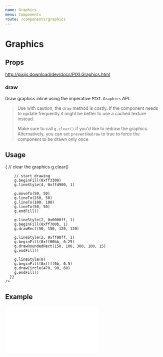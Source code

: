 ```yaml
---
name: Graphics
menu: Components
route: /components/graphics
---
```



# Graphics

## Props

http://pixijs.download/dev/docs/PIXI.Graphics.html

### draw

Draw graphics inline using the imperative `PIXI.Graphics` API.

> Use with caution, the `draw` method is costly. If the component needs to update frequently
> it might be better to use a cached texture instead.
>
> Make sure to call `g.clear()` if you'd like to redraw the graphics.
> Alternatively, you can set `preventRedraw` to true to force the component to be drawn only once

## Usage

<Playground>
  <Stage width={600} height={300} options={{ backgroundColor: 0xffffff }}>
    <Graphics
      preventRedraw={true}
      draw={g => {
        // clear the graphics
        g.clear()

        // start drawing
        g.beginFill(0xff3300)
        g.lineStyle(4, 0xffd900, 1)

        g.moveTo(50, 50)
        g.lineTo(250, 50)
        g.lineTo(100, 100)
        g.lineTo(50, 50)
        g.endFill()

        g.lineStyle(2, 0x0000ff, 1)
        g.beginFill(0xff700b, 1)
        g.drawRect(50, 150, 120, 120)

        g.lineStyle(2, 0xff00ff, 1)
        g.beginFill(0xff00bb, 0.25)
        g.drawRoundedRect(150, 100, 300, 100, 15)
        g.endFill()

        g.lineStyle(0)
        g.beginFill(0xffff0b, 0.5)
        g.drawCircle(470, 90, 60)
        g.endFill()
      }}
    />
  </Stage>
</Playground>


## Example

<iframe 
  height={500} 
  scrolling="no"
  title="Graphics"
  src="//codepen.io/inlet/embed/d3b1be3b908b1d890442ee0c8baceaaf/?height=300&theme-id=33987&default-tab=result&embed-version=2"
  frameBorder="no" 
  allowFullScreen={true}
  style={{ width: '100%' }} />
